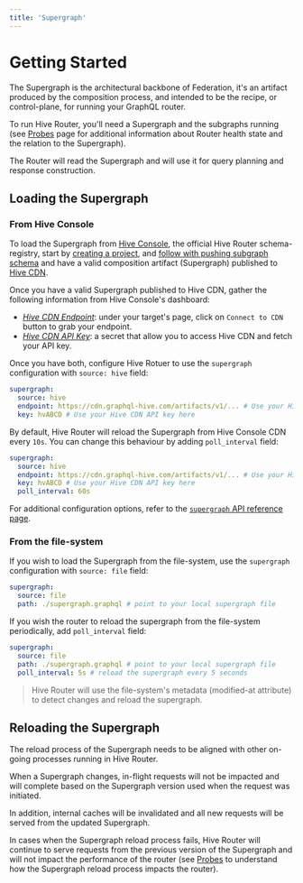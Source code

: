 ```yaml
---
title: 'Supergraph'
---
```



# Getting Started

The Supergraph is the architectural backbone of Federation, it's an artifact produced by the composition process, and intended to be the recipe, or control-plane, for running your GraphQL router.

To run Hive Router, you'll need a Supergraph and the subgraphs running (see [Probes](./probes) page for additional information about Router health state and the relation to the Supergraph).

The Router will read the Supergraph and will use it for query planning and response construction.

## Loading the Supergraph

### From Hive Console

To load the Supergraph from [Hive Console](../schema-registry), the official Hive Router schema-registry, start by [creating a project](../schema-registry/get-started/first-steps), and [follow with pushing subgraph schema](../schema-registry/get-started/apollo-federation) and have a valid composition artifact (Supergraph) published to [Hive CDN](../schema-registry/high-availability-cdn).

Once you have a valid Supergraph published to Hive CDN, gather the following information from Hive Console's dashboard:

- [*Hive CDN Endpoint*](../schema-registry/get-started/apollo-federation#cdn-access): under your target's page, click on `Connect to CDN` button to grab your endpoint.
- [*Hive CDN API Key*](../schema-registry/management/targets#creating-a-cdn-access-token): a secret that allow you to access Hive CDN and fetch your API key.

Once you have both, configure Hive Rotuer to use  the `supergraph` configuration with `source: hive` field:

```yaml {2-4} filename="router.config.yaml"
supergraph:
  source: hive
  endpoint: https://cdn.graphql-hive.com/artifacts/v1/... # Use your Hive CDN endpoint here
  key: hvABCD # Use your Hive CDN API key here
```

By default, Hive Router will reload the Supergraph from Hive Console CDN every `10s`. You can change this behaviour by adding `poll_interval` field:

```yaml {5} filename="router.config.yaml"
supergraph:
  source: hive
  endpoint: https://cdn.graphql-hive.com/artifacts/v1/... # Use your Hive CDN endpoint here
  key: hvABCD # Use your Hive CDN API key here
  poll_interval: 60s
```

For additional configuration options, refer to the [`supergraph` API reference page](./configuration/supergraph).

### From the file-system

If you wish to load the Supergraph from the file-system, use the `supergraph` configuration with `source: file` field:

```yaml {2-3} filename="router.config.yaml"
supergraph:
  source: file
  path: ./supergraph.graphql # point to your local supergraph file
```

If you wish the router to reload the supergraph from the file-system periodically, add `poll_interval` field:

```yaml {4} filename="router.config.yaml"
supergraph:
  source: file
  path: ./supergraph.graphql # point to your local supergraph file
  poll_interval: 5s # reload the supergraph every 5 seconds
```

> Hive Router will use the file-system's metadata (modified-at attribute) to detect changes and reload the supergraph.

## Reloading the Supergraph

The reload process of the Supergraph needs to be aligned with other on-going processes running in Hive Router.

When a Supergraph changes, in-flight requests will not be impacted and will complete based on the Supergraph version used when the request was initiated.

In addition, internal caches will be invalidated and all new requests will be served from the updated Supergraph.

In cases when the Supergraph reload process fails, Hive Router will continue to serve requests from the previous version of the Supergraph and will not impact the performance of the router (see [Probes](./probes) to understand how the Supergraph reload process impacts the router).
